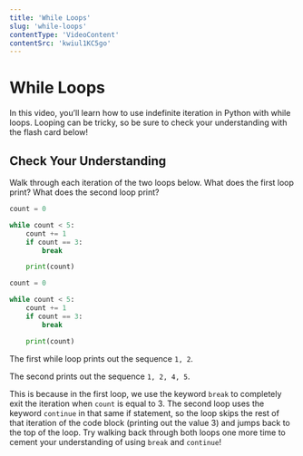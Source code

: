 ```yaml
---
title: 'While Loops'
slug: 'while-loops'
contentType: 'VideoContent'
contentSrc: 'kwiul1KC5go'
---
```


# While Loops

In this video, you’ll learn how to use indefinite iteration in Python with while loops. Looping can be tricky, so be sure to check your understanding with the flash card below!

## Check Your Understanding

<FlashCard>
<Prompt>

Walk through each iteration of the two loops below. What does the first loop print? What does the second loop print?

```python
count = 0

while count < 5:
	count += 1
	if count == 3:
		break

	print(count)
```

```python
count = 0

while count < 5:
	count += 1
	if count == 3:
		break

	print(count)
```

</Prompt>
<Answer>

The first while loop prints out the sequence `1, 2`.  

The second prints out the sequence `1, 2, 4, 5`.  

This is because in the first loop, we use the keyword `break` to completely exit the iteration when `count` is equal to 3. The second loop uses the keyword `continue` in that same if statement, so the loop skips the rest of that iteration of the code block (printing out the value 3) and jumps back to the top of the loop. Try walking back through both loops one more time to cement your understanding of using `break` and `continue`!

</Answer>
</FlashCard>